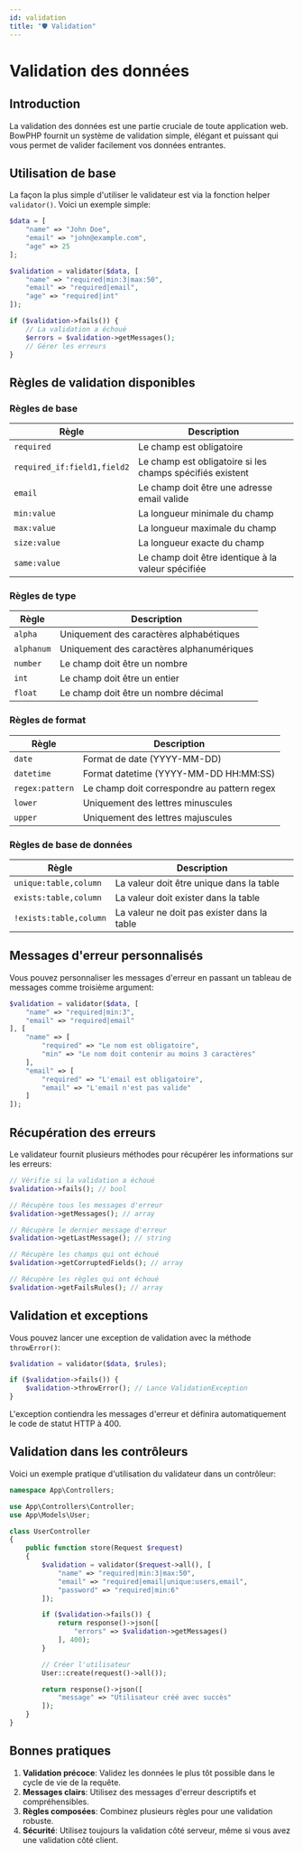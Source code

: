 ```yaml
---
id: validation
title: "🛡️ Validation"
---
```



# Validation des données

## Introduction

La validation des données est une partie cruciale de toute application web. BowPHP fournit un système de validation simple, élégant et puissant qui vous permet de valider facilement vos données entrantes.

## Utilisation de base

La façon la plus simple d'utiliser le validateur est via la fonction helper `validator()`. Voici un exemple simple:

```php
$data = [
    "name" => "John Doe",
    "email" => "john@example.com",
    "age" => 25
];

$validation = validator($data, [
    "name" => "required|min:3|max:50",
    "email" => "required|email",
    "age" => "required|int"
]);

if ($validation->fails()) {
    // La validation a échoué
    $errors = $validation->getMessages();
    // Gérer les erreurs
}
```

## Règles de validation disponibles

### Règles de base

| Règle | Description |
|-------|-------------|
| `required` | Le champ est obligatoire |
| `required_if:field1,field2` | Le champ est obligatoire si les champs spécifiés existent |
| `email` | Le champ doit être une adresse email valide |
| `min:value` | La longueur minimale du champ |
| `max:value` | La longueur maximale du champ |
| `size:value` | La longueur exacte du champ |
| `same:value` | Le champ doit être identique à la valeur spécifiée |

### Règles de type

| Règle | Description |
|-------|-------------|
| `alpha` | Uniquement des caractères alphabétiques |
| `alphanum` | Uniquement des caractères alphanumériques |
| `number` | Le champ doit être un nombre |
| `int` | Le champ doit être un entier |
| `float` | Le champ doit être un nombre décimal |

### Règles de format

| Règle | Description |
|-------|-------------|
| `date` | Format de date (YYYY-MM-DD) |
| `datetime` | Format datetime (YYYY-MM-DD HH:MM:SS) |
| `regex:pattern` | Le champ doit correspondre au pattern regex |
| `lower` | Uniquement des lettres minuscules |
| `upper` | Uniquement des lettres majuscules |

### Règles de base de données

| Règle | Description |
|-------|-------------|
| `unique:table,column` | La valeur doit être unique dans la table |
| `exists:table,column` | La valeur doit exister dans la table |
| `!exists:table,column` | La valeur ne doit pas exister dans la table |

## Messages d'erreur personnalisés

Vous pouvez personnaliser les messages d'erreur en passant un tableau de messages comme troisième argument:

```php
$validation = validator($data, [
    "name" => "required|min:3",
    "email" => "required|email"
], [
    "name" => [
        "required" => "Le nom est obligatoire",
        "min" => "Le nom doit contenir au moins 3 caractères"
    ],
    "email" => [
        "required" => "L'email est obligatoire",
        "email" => "L'email n'est pas valide"
    ]
]);
```

## Récupération des erreurs

Le validateur fournit plusieurs méthodes pour récupérer les informations sur les erreurs:

```php
// Vérifie si la validation a échoué
$validation->fails(); // bool

// Récupère tous les messages d'erreur
$validation->getMessages(); // array

// Récupère le dernier message d'erreur
$validation->getLastMessage(); // string

// Récupère les champs qui ont échoué
$validation->getCorruptedFields(); // array

// Récupère les règles qui ont échoué
$validation->getFailsRules(); // array
```

## Validation et exceptions

Vous pouvez lancer une exception de validation avec la méthode `throwError()`:

```php
$validation = validator($data, $rules);

if ($validation->fails()) {
    $validation->throwError(); // Lance ValidationException
}
```

L'exception contiendra les messages d'erreur et définira automatiquement le code de statut HTTP à 400.

## Validation dans les contrôleurs

Voici un exemple pratique d'utilisation du validateur dans un contrôleur:

```php title="app/Controllers/UserController.php"
namespace App\Controllers;

use App\Controllers\Controller;
use App\Models\User;

class UserController
{
    public function store(Request $request)
    {
        $validation = validator($request->all(), [
            "name" => "required|min:3|max:50",
            "email" => "required|email|unique:users,email",
            "password" => "required|min:6"
        ]);

        if ($validation->fails()) {
            return response()->json([
                "errors" => $validation->getMessages()
            ], 400);
        }

        // Créer l'utilisateur
        User::create(request()->all());

        return response()->json([
            "message" => "Utilisateur créé avec succès"
        ]);
    }
}
```

## Bonnes pratiques

1. **Validation précoce**: Validez les données le plus tôt possible dans le cycle de vie de la requête.
2. **Messages clairs**: Utilisez des messages d'erreur descriptifs et compréhensibles.
3. **Règles composées**: Combinez plusieurs règles pour une validation robuste.
4. **Sécurité**: Utilisez toujours la validation côté serveur, même si vous avez une validation côté client.

<SuggestionFeature />
